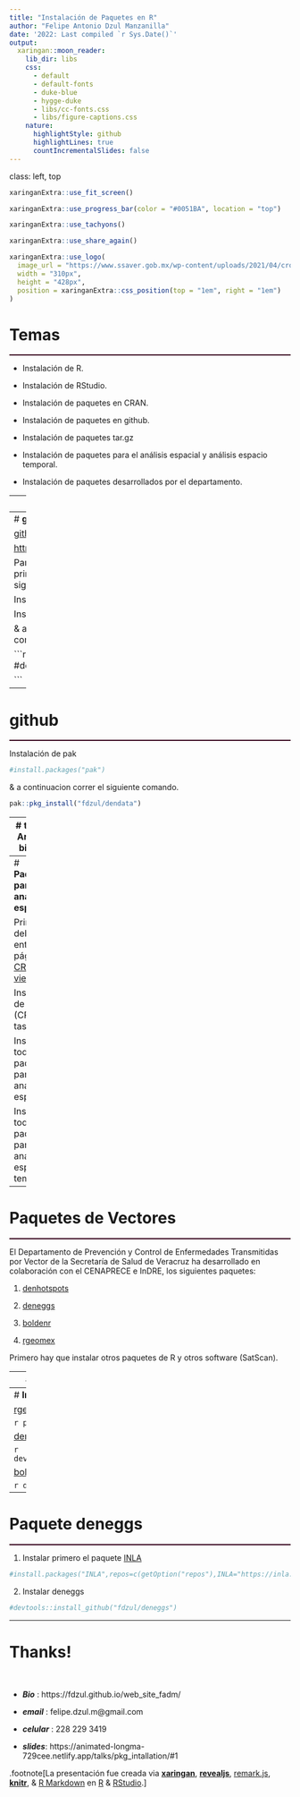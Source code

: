 ```yaml
---
title: "Instalación de Paquetes en R"
author: "Felipe Antonio Dzul Manzanilla"
date: '2022: Last compiled `r Sys.Date()`'
output:
  xaringan::moon_reader:
    lib_dir: libs
    css: 
      - default
      - default-fonts
      - duke-blue
      - hygge-duke
      - libs/cc-fonts.css
      - libs/figure-captions.css
    nature:
      highlightStyle: github
      highlightLines: true
      countIncrementalSlides: false
---
```


class: left, top

```r
xaringanExtra::use_fit_screen()
```

```r
xaringanExtra::use_progress_bar(color = "#0051BA", location = "top")
```

```r
xaringanExtra::use_tachyons()
```

```r
xaringanExtra::use_share_again()
```

```r
xaringanExtra::use_logo(
  image_url = "https://www.ssaver.gob.mx/wp-content/uploads/2021/04/cropped-logoencabezado6abr2.jpg",
  width = "310px",
  height = "428px",
  position = xaringanExtra::css_position(top = "1em", right = "1em")
)
```


# **Temas**
<hr style="height:2px;border-width:0;color:#330019;background-color:#330019">

- Instalación de R.
&nbsp;

- Instalación de RStudio.
&nbsp;

- Instalación de paquetes en CRAN.
&nbsp;

- Instalación de paquetes en github.
&nbsp;

- Instalación de paquetes tar.gz
&nbsp;

- Instalación de paquetes para el análisis espacial y análisis espacio temporal.
&nbsp;

- Instalación de paquetes desarrollados por el departamento.

---
# **CRAN**
<hr style="height:2px;border-width:0;color:#330019;background-color:#330019">


[CRAN The Comprehensive R Archive Network](https://cran.r-project.org/)

[https://cran.r-project.org/](https://cran.r-project.org/)


En la consola de R o RStudio se corre el siguiente comando para
para instalar el paquete:

Para un paquete.
```r
#install.packages("ggplot2")
```

Para varios paquetes.
```r
#install.packages(c("ggplot2", "sf", "tmap"))
```

Con el siguiente comando se puede verificar que se instalo correctamente.

```r
library(ggplot2)
```



---
# **github**
<hr style="height:2px;border-width:0;color:#330019;background-color:#330019">


[github](https://github.com/)

[https://github.com/](https://github.com/)


Para instalar paquetes alojados en [github](https://github.com/) primero se debe instalar uno de los siguientes paquetes:

Instalación de devtools
```r
#install.packages("devtools")
```

Instalación de remotes
```r
#install.packages("remotes")
```

& a continuacion correr el siguiente comando.

```r
#devtools::install_github("fdzul/dendata")

```

---
# **github**
<hr style="height:2px;border-width:0;color:#330019;background-color:#330019">

Instalación de pak

```r
#install.packages("pak")
```

& a continuacion correr el siguiente comando.

```r
pak::pkg_install("fdzul/dendata")

```

---
# **tar.gz** & **Archivos binarios**
<hr style="height:2px;border-width:0;color:#330019;background-color:#330019">


Para instalar los paquetes desde los archivos **tar.gz** se corre el siguiente comando:

```r
install.packages("C:/Users/felip/Downloads/ggplot2_3.3.5.tar.gz",
                 repos = NULL, 
                 type = "source")
```

Para archivos binarios en WINOS (zip)

```r
install.packages("C:/Users/felip/Downloads/ggplot2_3.3.5.zip", 
                 repos = NULL, 
                 type = "win.binary")
```

Para archivos binarios en MACOS (tgz)

```r
 install.packages("C:/Users/felip/Downloads/ggplot2_3.3.5.tgz", 
                 repos = NULL, 
                 type = "source")
```


---
# **Paquetes para el análisis espacial**
<hr style="height:2px;border-width:0;color:#330019;background-color:#330019">

Primero se debe entrar a la página de [CRAN task view](https://cran.r-project.org/web/views/)


Instalación de ctv (CRAN task View)
```r
#install.packages("ctv")
```

Instalar todos los paquetes para el análisis espacial
```r
# ctv::install.views("Spatial")
```

Instalar todos los paquetes para el análisis espacio-temporal
```r
# ctv::install.views("SpatioTemporal")
```


---
# **Paquetes de Vectores**
<hr style="height:2px;border-width:0;color:#330019;background-color:#330019">

El Departamento de Prevención y Control de Enfermedades Transmitidas por Vector de la Secretaría de Salud de Veracruz ha desarrollado en colaboración con el CENAPRECE e InDRE, los siguientes paquetes:

   1) [denhotspots](https://fdzul.github.io/denhotspots/)
   
   2) [deneggs](https://fdzul.github.io/deneggs/)
   
   3) [boldenr](https://fdzul.github.io/boldenr/)
   
   4) [rgeomex](https://fdzul.github.io/rgeomex/)
   
Primero hay que instalar otros paquetes de R y otros software (SatScan).


---
# **Instalacion de otro paquetes y sofwarte**
<hr style="height:2px;border-width:0;color:#330019;background-color:#330019">

[SaTScan™](https://www.satscan.org/)

```r
#install.packages("rsatscan")
```


```r
devtools::install_github("thanhleviet/knox")
```

```r
devtools::install_github("davidsjoberg/similiars", )
```


---
# **Instalación**
<hr style="height:2px;border-width:0;color:#330019;background-color:#330019">

[rgeomex](https://fdzul.github.io/rgeomex/)

```r
pak::pkg_install("fdzul/rgeomex")
```

[denhotspots](https://fdzul.github.io/denhotspots/)
 
```r
devtools::install_github("fdzul/denhotspots")
```


[boldenr](https://fdzul.github.io/boldenr/)

```r
devtools::install_github("fdzul/boldenr")
```

---
# **Paquete deneggs**
<hr style="height:2px;border-width:0;color:#330019;background-color:#330019">

   1) Instalar primero el paquete [INLA](https://www.r-inla.org/)
   
```r
#install.packages("INLA",repos=c(getOption("repos"),INLA="https://inla.r-inla-download.org/R/stable"), dep=TRUE)

```

   
   2) Instalar deneggs
   
```r
#devtools::install_github("fdzul/deneggs")
```

---

# Thanks!

&nbsp;

- ***Bio*** : https://fdzul.github.io/web_site_fadm/

- ***email***       :     felipe.dzul.m@gmail.com

- ***celular***     :     228 229 3419

- ***slides***:     https://animated-longma-729cee.netlify.app/talks/pkg_intallation/#1




.footnote[La presentación fue creada via [**xaringan**](https://github.com/yihui/xaringan),
[**revealjs**](https://revealjs.com/),
[remark.js](https://remarkjs.com), [**knitr**](http://yihui.name/knitr),
& [R Markdown](https://rmarkdown.rstudio.com) en [R]() & [RStudio](2.R_Scripts/libs/rstudio_leaflet/rstudio_leaflet.css).]

